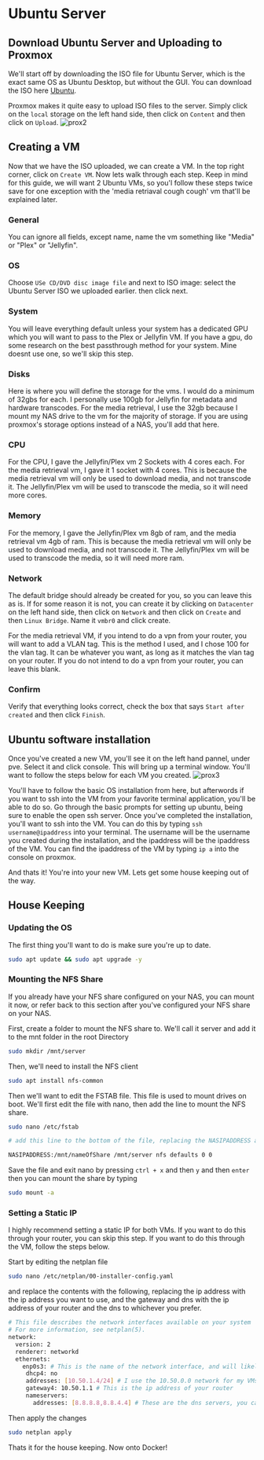 # Ubuntu Server

## Download Ubuntu Server and Uploading to Proxmox

We'll start off by downloading the ISO file for Ubuntu Server, which is the exact same OS as Ubuntu Desktop, but without the GUI. You can download the ISO here [Ubuntu](https://ubuntu.com/download/server).

Proxmox makes it quite easy to upload ISO files to the server. Simply click on the `local` storage on the left hand side, then click on `Content` and then click on `Upload`.
![prox2](./prox2.png)

## Creating a VM

Now that we have the ISO uploaded, we can create a VM. In the top right corner, click on `Create VM`. Now lets walk through each step. Keep in mind for this guide, we will want 2 Ubuntu VMs, so you'l follow these steps twice save for one exception with the 'media retriaval cough cough' vm that'll be explained later.

### General

You can ignore all fields, except name, name the vm something like "Media" or "Plex" or "Jellyfin".

### OS

Choose `USe CD/DVD disc image file` and next to ISO image: select the Ubuntu Server ISO we uploaded earlier. then click next.

### System

You will leave everything default unless your system has a dedicated GPU which you will want to pass to the Plex or Jellyfin VM. If you have a gpu, do some research on the best passthrough method for your system. Mine doesnt use one, so we'll skip this step.

### Disks

Here is where you will define the storage for the vms. I would do a minimum of 32gbs for each. I personally use 100gb for Jellyfin for metadata and hardware transcodes. For the media retrieval, I use the 32gb because I mount my NAS drive to the vm for the majority of storage. If you are using proxmox's storage options instead of a NAS, you'll add that here.

### CPU

For the CPU, I gave the Jellyfin/Plex vm 2 Sockets with 4 cores each. For the media retrieval vm, I gave it 1 socket with 4 cores. This is because the media retrieval vm will only be used to download media, and not transcode it. The Jellyfin/Plex vm will be used to transcode the media, so it will need more cores.

### Memory

For the memory, I gave the Jellyfin/Plex vm 8gb of ram, and the media retrieval vm 4gb of ram. This is because the media retrieval vm will only be used to download media, and not transcode it. The Jellyfin/Plex vm will be used to transcode the media, so it will need more ram.

### Network

The default bridge should already be created for you, so you can leave this as is. If for some reason it is not, you can create it by clicking on `Datacenter` on the left hand side, then click on `Network` and then click on `Create` and then `Linux Bridge`. Name it `vmbr0` and click create.

For the media retrieval VM, if you intend to do a vpn from your router, you will want to add a VLAN tag. This is the method I used, and I chose 100 for the vlan tag. It can be whatever you want, as long as it matches the vlan tag on your router. If you do not intend to do a vpn from your router, you can leave this blank.

### Confirm

Verify that everything looks correct, check the box that says `Start after created` and then click `Finish`.

## Ubuntu software installation

Once you've created a new VM, you'll see it on the left hand pannel, under pve. Select it and click console. This will bring up a terminal window. You'll want to follow the steps below for each VM you created.
![prox3](./prox3.png)

You'll have to follow the basic OS installation from here, but afterwords if you want to ssh into the VM from your favorite terminal application, you'll be able to do so. Go through the basic prompts for setting up ubuntu, being sure to enable the open ssh server. Once you've completed the installation, you'll want to ssh into the VM. You can do this by typing `ssh username@ipaddress` into your terminal. The username will be the username you created during the installation, and the ipaddress will be the ipaddress of the VM. You can find the ipaddress of the VM by typing `ip a` into the console on proxmox.

And thats it! You're into your new VM. Lets get some house keeping out of the way.

## House Keeping

### Updating the OS

The first thing you'll want to do is make sure you're up to date.

```bash
sudo apt update && sudo apt upgrade -y
```

### Mounting the NFS Share

If you already have your NFS share configured on your NAS, you can mount it now, or refer back to this section after you've configured your NFS share on your NAS.

First, create a folder to mount the NFS share to. We'll call it server and add it to the mnt folder in the root Directory

```bash
sudo mkdir /mnt/server
```

Then, we'll need to install the NFS client

```bash
sudo apt install nfs-common
```

Then we'll want to edit the FSTAB file. This file is used to mount drives on boot. We'll first edit the file with nano, then add the line to mount the NFS share.

```bash
sudo nano /etc/fstab
```

```bash
# add this line to the bottom of the file, replacing the NASIPADDRESS and nameOfShare with your NAS ip address and the name of the share you created on your NAS

NASIPADDRESS:/mnt/nameOfShare /mnt/server nfs defaults 0 0
```

Save the file and exit nano by pressing `ctrl + x` and then `y` and then `enter`
then you can mount the share by typing

```bash
sudo mount -a
```

### Setting a Static IP

I highly recommend setting a static IP for both VMs. If you want to do this through your router, you can skip this step. If you want to do this through the VM, follow the steps below.

Start by editing the netplan file

```bash
sudo nano /etc/netplan/00-installer-config.yaml
```

and replace the contents with the following, replacing the ip address with the ip address you want to use, and the gateway and dns with the ip address of your router and the dns to whichever you prefer.

```bash
# This file describes the network interfaces available on your system
# For more information, see netplan(5).
network:
  version: 2
  renderer: networkd
  ethernets:
    enp0s3: # This is the name of the network interface, and will likely be different for you. Keep whatever it is for you when you first open this file.
     dhcp4: no
     addresses: [10.50.1.4/24] # I use the 10.50.0.0 network for my VMs, if you don't have a custom setup, the defaults will be 192.168.1.whateverNumberYouWant/24
     gateway4: 10.50.1.1 # This is the ip address of your router
     nameservers:
       addresses: [8.8.8.8,8.8.4.4] # These are the dns servers, you can use whatever you want here

```

Then apply the changes

```bash
sudo netplan apply
```

Thats it for the house keeping. Now onto Docker!
